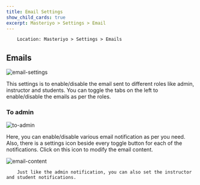 ```yaml
---
title: Email Settings
show_child_cards: true
excerpt: Masteriyo > Settings > Email
---
```


        Location: Masteriyo > Settings > Emails

## Emails

![email-settings](https://github.com/Masteriyo/masteriyo-docs/assets/75772539/abd3db12-9f11-4180-b349-a99472a3d3ac)

This settings is to enable/disable the email sent to different roles like admin, instructor and students. You can toggle the tabs on the left to enable/disable the emails as per the roles.

### To admin

![to-admin](https://github.com/Masteriyo/masteriyo-docs/assets/75772539/63836abc-5c39-4464-9293-727c10747a64)

Here, you can enable/disable various email notification as per you need. Also, there is a settings icon beside every toggle button for each of the notifications. Click on this icon to modify the email content.

![email-content](https://github.com/Masteriyo/masteriyo-docs/assets/75772539/effd35f3-1340-471f-97d8-5b1c07e7fa4c)

        Just like the admin notification, you can also set the instructor and student notifications.


